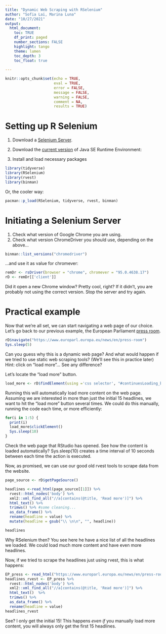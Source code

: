 ```yaml
---
title: "Dynamic Web Scraping with RSelenium"
author: "Sofia Lai, Marina Luna"
date: "10/27/2021"
output: 
  html_document:
    toc: TRUE
    df_print: paged
    number_sections: FALSE
    highlight: tango
    theme: lumen
    toc_depth: 3
    toc_float: true
    
---
```


```r
knitr::opts_chunk$set(echo = TRUE,
                      eval = TRUE,
                      error = FALSE,
                      message = FALSE,
                      warning = FALSE,
                      comment = NA,
                      results = TRUE)
```
# Setting up R Selenium 
1. Download a [Selenium Server](https://www.selenium.dev/downloads/). 
2. Download the [current version](https://duckduckgo.com/?q=java+download&va=z&t=hk&ia=web) of Java SE Runtime Environment: 

3. Install and load necessary packages 
```r
library(tidyverse)
library(RSelenium)
library(rvest)
library(binman)
```

Or, the cooler way: 
```r
pacman::p_load(RSelenium, tidyverse, rvest, binman)
```

# Initiating a Selenium Server
1. Check what version of Google Chrome you are using. 
2. Check what version ChromeDriver you should use, depending on the above...
```r
binman::list_versions("chromedriver") 
```
...and use it as value for chromever: 
```r
remDr <- rsDriver(browser = "chrome", chromever = "95.0.4638.17")
rD <- remDr[['client']]

```

Did it open a new Chrome window? Pretty cool, right? 
If it didn't, you are probably not using the correct version. Stop the server and try again. 

# Practical example
Now that we're all set, we can start navigating a web page of our choice. Let's go back to our previous example, the European Parliament [press room](https://www.europarl.europa.eu/news/en/press-room). 
```r
rD$navigate("https://www.europarl.europa.eu/news/en/press-room")
Sys.sleep(5) 
```

Can you guess why this is a dynamic web page? 
And what would happen if we tried to use static web scraping tools? (We'll see this in practice later) 
Hint: click on "load more"... See any difference? 

Let's locate the "load more" button. 
```r
load_more <- rD$findElement(using ='css selector', "#continuesLoading_button")
```

Running this will automatically load more content on the web page. Assuming we are interested in more than just the initial 15 headlines, we want to hit the "load more" button several times. We could do this manually, running the code each time, or more efficiently: 
```r
for(i in 1:5) {
  print(i)
  load_more$clickElement()
  Sys.sleep(10)
}

```
Check the web page that RStudio has opened. See how the content is loaded automatically? Sys.sleep(10) creates a time interval of 10 seconds between each time the action is executed.


Now, as promised, we can use our good old rvest tools to scrape data from the website. 
```r
page_source <- rD$getPageSource()

headlines <-read_html(page_source[[1]]) %>%
  rvest::html_nodes('body') %>%
  xml2::xml_find_all("//a[contains(@title, 'Read more')]") %>%
  html_text() %>%
  trimws() %>% #some cleaning...
  as_data_frame() %>% 
  rename(headline = value) %>%
  mutate(headline = gsub("\\ \n\n", "", headline))

headlines
```
Why RSelenium then? 
You see here he have a nice list of all the headlines we loaded. We could load much more content and have even more headlines. 

Now, if we tried to scrape the headlines just using rvest, this is what happens:
```r
EP_press <- read_html("https://www.europarl.europa.eu/news/en/press-room")
headlines_rvest <- EP_press %>%
  rvest::html_nodes('body') %>%
  xml2::xml_find_all("//a[contains(@title, 'Read more')]") %>%
  html_text()  %>% 
  trimws() %>%
  as_data_frame() %>%
  rename(headline = value)
headlines_rvest
```
See? I only get the initial 15! This happens *even if* you manually load more content, you will always only get the first 15 headlines. 


